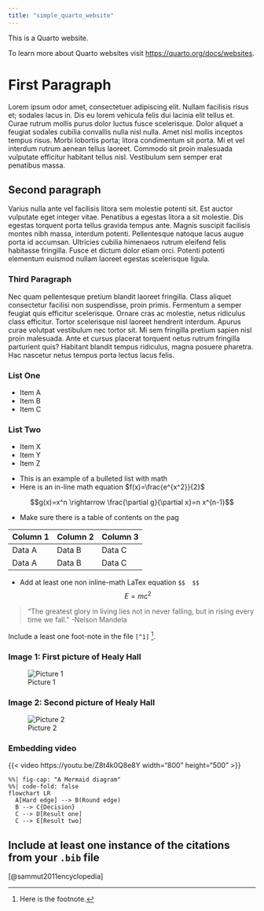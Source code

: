 ```yaml
---
title: "simple_quarto_website"
---
```


This is a Quarto website.

To learn more about Quarto websites visit <https://quarto.org/docs/websites>.


# First Paragraph
Lorem ipsum odor amet, consectetuer adipiscing elit. Nullam facilisis risus et; sodales lacus in. Dis eu lorem vehicula felis dui lacinia elit tellus et. Curae rutrum mollis purus dolor luctus fusce scelerisque. Dolor aliquet a feugiat sodales cubilia convallis nulla nisl nulla. Amet nisl mollis inceptos tempus risus. Morbi lobortis porta; litora condimentum sit porta. Mi et vel interdum rutrum aenean tellus laoreet. Commodo sit proin malesuada vulputate efficitur habitant tellus nisl. Vestibulum sem semper erat penatibus massa.

## Second paragraph
Varius nulla ante vel facilisis litora sem molestie potenti sit. Est auctor vulputate eget integer vitae. Penatibus a egestas litora a sit molestie. Dis egestas torquent porta tellus gravida tempus ante. Magnis suscipit facilisis montes nibh massa, interdum potenti. Pellentesque natoque lacus augue porta id accumsan. Ultricies cubilia himenaeos rutrum eleifend felis habitasse fringilla. Fusce et dictum dolor etiam orci. Potenti potenti elementum euismod nullam laoreet egestas scelerisque ligula.

### Third Paragraph
Nec quam pellentesque pretium blandit laoreet fringilla. Class aliquet consectetur facilisi non suspendisse, proin primis. Fermentum a semper feugiat quis efficitur scelerisque. Ornare cras ac molestie, netus ridiculus class efficitur. Tortor scelerisque nisl laoreet hendrerit interdum. Apurus curae volutpat vestibulum nec tortor sit. Mi sem fringilla pretium sapien nisl proin malesuada. Ante et cursus placerat torquent netus rutrum fringilla parturient quis? Habitant blandit tempus ridiculus, magna posuere pharetra. Hac nascetur netus tempus porta lectus lacus felis.

::: {layout-ncol=2}
### List One

- Item A
- Item B
- Item C

### List Two

- Item X
- Item Y
- Item Z
:::

* This is an example of a bulleted list with math 
* Here is an in-line math equation $f(x)=\frac{e^{x^2}}{2}$

$$g(x)=x^n \rightarrow \frac{\partial g}{\partial x}=n x^{n-1}$$

* Make sure there is a table of contents on the pag

| Column 1 | Column 2 | Column 3 |
|----------|----------|----------|
| Data A   | Data B  | Data C  |
| Data A   | Data B   | Data C   |

* Add at least one non inline-math LaTex equation `$$  $$`
$$E = mc^{2}$$

> "The greatest glory in living lies not in never falling, but in rising every time we fall." -Nelson Mandela

Include a least one foot-note in the file `[^1]` [^1].

### Image 1: First picture of Healy Hall
![Picture 1](./images/gtown1.jpg)

### Image 2: Second picture of Healy Hall
![Picture 2](./images/gtown2.jpg)


### Embedding video
{{< video https://youtu.be/Z8t4k0Q8e8Y width="800" height="500" >}}

```mermaid
%%| fig-cap: "A Mermaid diagram"
%%| code-fold: false
flowchart LR
  A[Hard edge] --> B(Round edge)
  B --> C{Decision}
  C --> D[Result one]
  C --> E[Result two]
```

## Include at least one instance of the citations from your `.bib` file
[@sammut2011encyclopedia] 

[^1]: Here is the footnote.